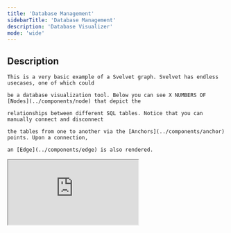```yaml
---
title: 'Database Management'
sidebarTitle: 'Database Management'
description: 'Database Visualizer'
mode: 'wide'
---
```


## Description

    This is a very basic example of a Svelvet graph. Svelvet has endless usecases, one of which could

    be a database visualization tool. Below you can see X NUMBERS OF [Nodes](../components/node) that depict the

    relationships between different SQL tables. Notice that you can manually connect and disconnect

    the tables from one to another via the [Anchors](../components/anchor) points. Upon a connection,

    an [Edge](../components/edge) is also rendered.

<iframe
	src="https://stackblitz.com/edit/vitejs-vite-epysfw?embed=1&file=src/App.svelte&hideExplorer=1&hideNavigation=1&view=preview"
	style={{ width: '100%', height: '500px', border: '0', borderRadius: '15px' }}
></iframe>
